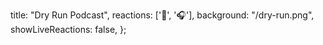   title: "Dry Run Podcast",
  reactions: ['🍅', '🎧'],
  background: "/dry-run.png",
  showLiveReactions: false,
};
